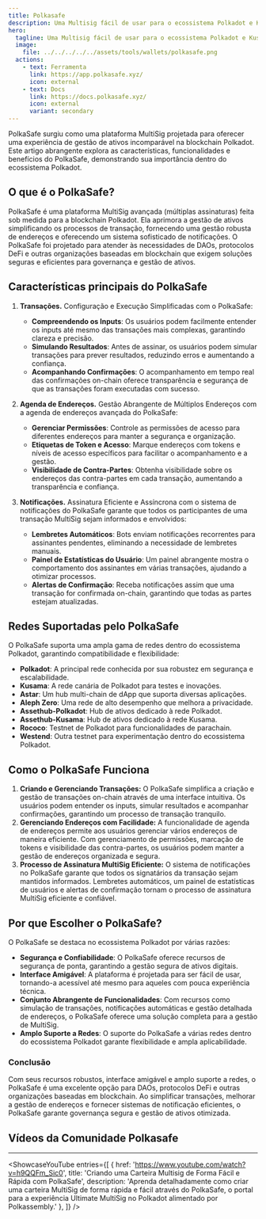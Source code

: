 ```yaml
---
title: Polkasafe
description: Uma Multisig fácil de usar para o ecossistema Polkadot e Kusama.
hero:
  tagline: Uma Multisig fácil de usar para o ecossistema Polkadot e Kusama.
  image: 
    file: ../../../../../assets/tools/wallets/polkasafe.png
  actions:
    - text: Ferramenta
      link: https://app.polkasafe.xyz/
      icon: external
    - text: Docs
      link: https://docs.polkasafe.xyz/
      icon: external
      variant: secondary
---
```



PolkaSafe surgiu como uma plataforma MultiSig projetada para oferecer uma experiência de gestão de ativos incomparável na blockchain Polkadot. Este artigo abrangente explora as características, funcionalidades e benefícios do PolkaSafe, demonstrando sua importância dentro do ecossistema Polkadot.

## O que é o PolkaSafe?
PolkaSafe é uma plataforma MultiSig avançada (múltiplas assinaturas) feita sob medida para a blockchain Polkadot. Ela aprimora a gestão de ativos simplificando os processos de transação, fornecendo uma gestão robusta de endereços e oferecendo um sistema sofisticado de notificações. O PolkaSafe foi projetado para atender às necessidades de DAOs, protocolos DeFi e outras organizações baseadas em blockchain que exigem soluções seguras e eficientes para governança e gestão de ativos.

## Características principais do PolkaSafe
1. **Transações.** Configuração e Execução Simplificadas com o PolkaSafe:
    - **Compreendendo os Inputs**: Os usuários podem facilmente entender os inputs até mesmo das transações mais complexas, garantindo clareza e precisão.
    - **Simulando Resultados**: Antes de assinar, os usuários podem simular transações para prever resultados, reduzindo erros e aumentando a confiança.
    - **Acompanhando Confirmações**: O acompanhamento em tempo real das confirmações on-chain oferece transparência e segurança de que as transações foram executadas com sucesso.

2. **Agenda de Endereços.** Gestão Abrangente de Múltiplos Endereços com a agenda de endereços avançada do PolkaSafe:
    - **Gerenciar Permissões**: Controle as permissões de acesso para diferentes endereços para manter a segurança e organização.
    - **Etiquetas de Token e Acesso**: Marque endereços com tokens e níveis de acesso específicos para facilitar o acompanhamento e a gestão.
    - **Visibilidade de Contra-Partes**: Obtenha visibilidade sobre os endereços das contra-partes em cada transação, aumentando a transparência e confiança.

3. **Notificações.** Assinatura Eficiente e Assíncrona com o sistema de notificações do PolkaSafe garante que todos os participantes de uma transação MultiSig sejam informados e envolvidos:
    - **Lembretes Automáticos**: Bots enviam notificações recorrentes para assinantes pendentes, eliminando a necessidade de lembretes manuais.
    - **Painel de Estatísticas do Usuário**: Um painel abrangente mostra o comportamento dos assinantes em várias transações, ajudando a otimizar processos.
    - **Alertas de Confirmação**: Receba notificações assim que uma transação for confirmada on-chain, garantindo que todas as partes estejam atualizadas.

## Redes Suportadas pelo PolkaSafe
O PolkaSafe suporta uma ampla gama de redes dentro do ecossistema Polkadot, garantindo compatibilidade e flexibilidade:
- **Polkadot**: A principal rede conhecida por sua robustez em segurança e escalabilidade.
- **Kusama**: A rede canária de Polkadot para testes e inovações.
- **Astar**: Um hub multi-chain de dApp que suporta diversas aplicações.
- **Aleph Zero**: Uma rede de alto desempenho que melhora a privacidade.
- **Assethub-Polkadot**: Hub de ativos dedicado à rede Polkadot.
- **Assethub-Kusama**: Hub de ativos dedicado à rede Kusama.
- **Rococo**: Testnet de Polkadot para funcionalidades de parachain.
- **Westend**: Outra testnet para experimentação dentro do ecossistema Polkadot.

## Como o PolkaSafe Funciona
1. **Criando e Gerenciando Transações:** O PolkaSafe simplifica a criação e gestão de transações on-chain através de uma interface intuitiva. Os usuários podem entender os inputs, simular resultados e acompanhar confirmações, garantindo um processo de transação tranquilo.
2. **Gerenciando Endereços com Facilidade:** A funcionalidade de agenda de endereços permite aos usuários gerenciar vários endereços de maneira eficiente. Com gerenciamento de permissões, marcação de tokens e visibilidade das contra-partes, os usuários podem manter a gestão de endereços organizada e segura.
3. **Processo de Assinatura MultiSig Eficiente:** O sistema de notificações no PolkaSafe garante que todos os signatários da transação sejam mantidos informados. Lembretes automáticos, um painel de estatísticas de usuários e alertas de confirmação tornam o processo de assinatura MultiSig eficiente e confiável.

## Por que Escolher o PolkaSafe?
O PolkaSafe se destaca no ecossistema Polkadot por várias razões:
- **Segurança e Confiabilidade**: O PolkaSafe oferece recursos de segurança de ponta, garantindo a gestão segura de ativos digitais.
- **Interface Amigável**: A plataforma é projetada para ser fácil de usar, tornando-a acessível até mesmo para aqueles com pouca experiência técnica.
- **Conjunto Abrangente de Funcionalidades**: Com recursos como simulação de transações, notificações automáticas e gestão detalhada de endereços, o PolkaSafe oferece uma solução completa para a gestão de MultiSig.
- **Amplo Suporte a Redes**: O suporte do PolkaSafe a várias redes dentro do ecossistema Polkadot garante flexibilidade e ampla aplicabilidade.

### Conclusão
Com seus recursos robustos, interface amigável e amplo suporte a redes, o PolkaSafe é uma excelente opção para DAOs, protocolos DeFi e outras organizações baseadas em blockchain. Ao simplificar transações, melhorar a gestão de endereços e fornecer sistemas de notificação eficientes, o PolkaSafe garante governança segura e gestão de ativos otimizada.

## Vídeos da Comunidade Polkasafe
--------------
<ShowcaseYouTube
  entries={[
    {
      href: 'https://www.youtube.com/watch?v=h9QQFm_Sic0',
      title: 'Criando uma Carteira Multisig de Forma Fácil e Rápida com PolkaSafe',
      description: 'Aprenda detalhadamente como criar uma carteira MultiSig de forma rápida e fácil através do PolkaSafe, o portal para a experiência Ultimate MultiSig no Polkadot alimentado por Polkassembly.'
    },
  ]} />

